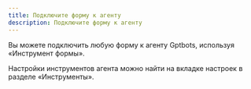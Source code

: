 ```yaml
---
title: Подключите форму к агенту
description: Подключите форму к агенту
---
```



Вы можете подключить любую форму к агенту Gptbots, используя «Инструмент формы».

<Note>
  Настройки инструментов агента можно найти на вкладке настроек в разделе «Инструменты».
</Note>

<ToDoDoc />
